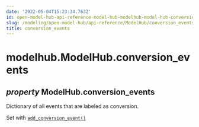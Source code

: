 ```yaml
---
date: '2022-05-04T15:23:34.763Z'
id: open-model-hub-api-reference-model-hub-modelhub-model-hub-conversion-events
slug: /modeling/open-model-hub/api-reference/ModelHub/conversion_events/
title: conversion_events
---
```


# modelhub.ModelHub.conversion_events

<div className="property">

<h2 className="signature-property"><span className="type-annotation"><em>property</em></span> <span className="additional-name">ModelHub.</span><span className="name">conversion_events</span></h2>


<div className="content">

Dictionary of all events that are labeled as conversion.

Set with [`add_conversion_event()`](/docs/modeling/open-model-hub/api-reference/ModelHub/modelhub.ModelHub.add-conversion-event)


</div>


</div>
